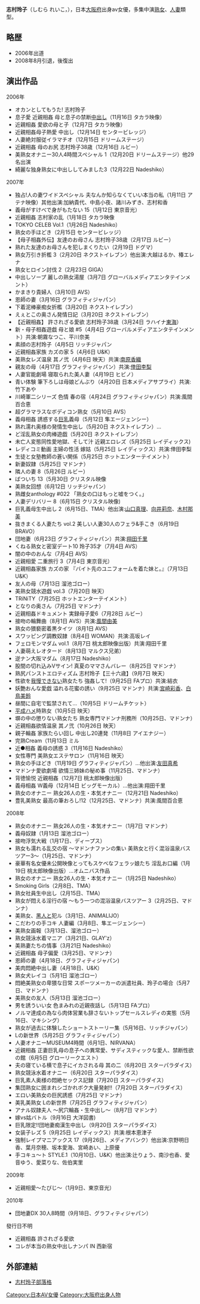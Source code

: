 {{AV女優|
|モデル名= 志村玲子
|ふりがな= しむら れいこ
|画像ファイル=
|画像コメント= 250px
|別名= 
|愛称=
|生年=1971
|生月=3
|生日=24
|出身地={{JPN}}[[大阪府|大阪府]]
|血液型=
|時点=
|身長=163
|体重=
|バスト=98
|ウエスト=67
|ヒップ=98
|カップ=G
|股下=
|靴=
|身体備考=
|ジャンル=AV
|AV出演期間=2006年 -
|{{Citation needed|time=2011-05-23T23:33:25+00:00}}
|活動備考= 
|他の活動=
|その他=
}}
'''志村玲子'''（しむら れいこ，{{bd|1971年|3月24日|||}}），日本[[大阪府|大阪府]]出身av女優，多集中演[[熟女|熟女]]、[[人妻|人妻]]類型。

==略歴==
*2006年出道
*2008年8月引退，後復出

==演出作品==
2006年
*オカンとしてもうた! 志村玲子
*息子愛 近親相姦 母と息子の禁断[[中出|中出]]し（11月16日 タカラ映像）
*近親相姦 愛欲の母と子（12月7日 タカラ映像）
*近親相姦母子熱愛 中出し（12月14日 センタービレッジ）
*人妻絶対服従イラマチオ（12月15日 ドリームステージ）
*近親相姦 母のお尻 志村玲子38歳（12月16日 ルビー）
*美熟女オナニー30人4時間スペシャル 1（12月20日 ドリームステージ）他29名出演
*綺麗な独身熟女に中出ししてみました3（12月22日 Nadeshiko）

2007年
*独占!人の妻ワイドスペシャル 夫なんか知らなくていい本当の私（1月11日 アテナ映像）其他出演:加納貴代、中島小夜、諸川みずき、志村和香
*義母がすけべで身がもたない 15（1月12日 東京音光）
*近親相姦 志村家の乱（1月18日 タカラ映像
*TOKYO CELEB Vol.1（1月26日 Nadeshiko）
*熟女の手ほどき（2月15日 センタービレッジ）
*【母子相姦外伝】友達のお母さん 志村玲子38歳（2月17日 ルビー）
*熟れた友達のお母さんを犯しまくりたい（2月19日 ドグマ）
*熟女万引き折檻 3（2月20日 ネクストイレブン）他出演:大越はるか、椿エレナ
*熟女ヒロイン討伐 2（2月23日 GIGA）
*中出しソープ 麗しの熟女湯屋（3月7日 グローバルメディアエンタテインメント）
*かまきり貴婦人（3月10日 AVS）
*恩師の妻（3月16日 グラフィティジャパン）
*下着泥棒豪痴女折檻（3月20日 ネクストイレブン）
*えぇとこの奥さん発情日記（3月20日 ネクストイレブン）
*【近親相姦】 許されざる愛欲 志村玲子38歳（3月24日 ラハイナ[[東海|東海]]）
*新・母子相姦遊戯 母と娘 #5（4月4日 グローバルメディアエンタテインメント）共演:朝霧なつこ、平川奈美
*素顔の志村玲子（4月5日 リッチジャパン
*近親相姦家族 カズの家 5（4月6日 U&K）
*美熟女レズ温泉 其ノ弐（4月6日 映天）共演:[[南原香織|南原香織]]
*親友の母（4月17日 グラフィティジャパン）共演:[[倖田李梨|倖田李梨]]
*人妻官能劇場 寝取られた美人妻（4月19日 ヒビノ）
*青い体験 筆下ろしは母娘どんぶり（4月20日 日本メディアサプライ）共演:竹下あや
*川崎軍二シリーズ 色情 春の宿（4月24日 グラフィティジャパン）共演:風間百合恵
*超グラマラスなボディコン熟女（5月10日 AVS）
*義母相姦 誘惑する[[巨乳|巨乳]]義母（5月12日 隼エージェンシー）
*熟れ濡れ奥様の発情生中出し（5月20日 ネクストイレブン）…
*ど淫乱熟女の肉棒遊戯（5月20日 ネクストイレブン）
*未亡人変態同性愛地獄、そして汁 近親エロレズ（5月25日 レイディックス)
*レディコミ動画 主婦の性活 嫁姑（5月25日 レイディックス）共演:倖田李梨
*生徒と女塾教師の蒼い関係（5月25日 ホットエンターテイメント）
*新妻奴隷（5月25日 マドンナ）
*隣人の妻 8（5月26日 ルビー）
*ばついち 13（5月30日 クリスタル映像
*美熟女回想（6月12日 リッチジャパン）
*熟雌女anthology #022 「熟女の口はもっと嘘をつく。」
*人妻デリバリー 8（6月15日 クリスタル映像)
*巨乳義母生中出し 2（6月15日、TMA）他出演:[[山口真理|山口真理]]、[[向井莉奈|向井莉奈]]、[[木村那美|木村那美]]
*抜きまくる人妻たち vol.2 美しい人妻30人のフェラ&手こき（6月19日 BRAVO）
*団地妻（6月23日 グラフィティジャパン）共演:[[翔田千里|翔田千里]]
*くねる熟女と密室デート10 玲子35才（7月4日 AVS）
*闇の中のおんな（7月4日 AVS）
*近親相愛 二重旅行 3（7月4日 東京音光）
*近親相姦家族 カズの家 『バイト先のユニフォームを着た妹と。』（7月13日 U&K）
*友人の母（7月13日 溜池ゴロー）
*美熟女競水遊戯 vol.3（7月20日 映天）
*TRiNiTY（7月25日 ホットエンターテイメント）
*となりの奥さん（7月25日 マドンナ）
*近親相姦ドキュメント 実録母子愛6（7月28日 ルビー）
*接吻の輪舞曲（8月1日 AVS）共演:[[風間由美|風間由美]]
*熟女の猥褻密着黒タイツ（8月1日 AVS）
*スワッピング調教奴隷（8月4日 WOMAN）共演:高坂レイ
*フェロモンマダム vol.1（8月7日 桃太郎映像出版）共演:翔田千里
*人妻萌えレオタード（8月13日 マルクス兄弟）
*逆ナン大阪マダム（8月17日 Nadeshiko）
*股間の切れ込みVサイン! 真夏のママさんバレー（8月25日 マドンナ）
*熟尻パンストエロティズム 志村玲子【三十六歳】（9月7日 映天）
*性欲を[[我慢|我慢]]できない熟女たち 強姦して!（9月25日 FAプロ）共演:結衣
*妖艶おんな愛戯 溢れる花蜜の誘い（9月25日 マドンナ）共演:[[宮崎彩香|宮崎彩香]]、[[白鳥美鈴|白鳥美鈴]]
*昼間に自宅で監禁されて…（10月5日 ドリームチケット）
*[[平成|平成]]ハメ時熟女（10月5日 映天）
*塀の中の懲りない熟女たち 熟女専門マドンナ刑務所（10月25日、マドンナ）
*近親相姦欲情温泉 其ノ弐（10月26日 映天）
*親子輪姦 家族たらい回し 中出し20連発（11月8日 アイエナジー）
*完熟Cream（11月13日 ミル
*近●相姦 義母の誘惑 3（11月16日 Nadeshiko）
*女性専門 美熟女エステサロン（11月16日 映天）
*熟女の手ほどき（11月19日 グラフィティジャパン）…他出演:[[友田真希|友田真希]]
*マドンナ愛欲劇場 欲情三姉妹の秘め事（11月25日、マドンナ）
*背徳愉悦 近親相姦（12月7日 桃太郎映像出版）
*義母相姦 W義母（12月14日 ビッグモーカル）…他出演:翔田千里
*熟女のオナニー 熟女26人の生・本気オナニー（12月21日 Nadeshiko）
*豊乳美熟女 最高の筆おろし!12（12月25日、マドンナ）共演:風間百合恵

2008年
*熟女のオナニー 熟女26人の生・本気オナニー（1月7日 マドンナ）
*義母奴隷（1月13日 溜池ゴロー）
*接吻浮気大戦（1月17日、ディープス）
*熟女も濡れる乱交の宿 ～マドンナファンの集い 美熟女と行く混浴温泉バスツアー3～（1月25日、マドンナ）
*豪華有名女優未公開映像とってもスケベなフェラッ娘たち 淫乱お口編（1月19日 桃太郎映像出版）…オムニバス作品 
*熟女のオナニー 熟女26人の生・本気オナニー（1月25日 Nadeshiko）
*Smoking Girls（2月8日、TMA）
*熟女社員生中出し（2月15日、TMA）
*熟女が悶える淫行の宿 ～もう一つの混浴温泉バスツアー 3（2月25日、マドンナ）
*美熟女、[[黑人|黑人]]と犯ル（3月1日、ANIMALIJO）
*こだわりの手コキ 人妻編（3月8日、隼エージェンシー）
*美熟女画報（3月13日、溜池ゴロー）
*熟女競泳水着マニア（3月21日、GLAY'z）
*美熟妻たちの情事（3月21日 Nadeshiko）
*近親相姦 母子偏愛（3月25日、マドンナ）
*恩師の妻（4月18日、グラフィティジャパン)
*美肉悶絶中出し妻（4月18日、U&K）
*熟女犬レイコ（5月1日 溜池ゴロー）
*悶絶美熟女の卑猥な日常 スポーツメーカーの派遣社員、玲子の場合（5月7日、マドンナ）
*美熟女の友人（5月13日 溜池ゴロー）
*男を誘ういい女 色まみれの近親夜話し（5月13日 FAプロ）
*ノルマ達成の為なら肉体営業も辞さないトップセールスレディの実態（5月16日、マキシング）
*熟女が過去に体験したショートストーリー集（5月16日、リッチジャパン）
*Lの新世界（5月25日 グラフィティジャパン）
*人妻オナニーMUSEUM4時間（6月1日、NIRVANA）
*近親相姦 正妻巨乳母の息子への異常愛、サディスティックな愛人、禁断性欲の館（6月5日 グローリークエスト）
*夫の寝ている横で息子にイカされる母 其の二（6月20日 スターパラダイス）
*熟女競泳水着オナニー（6月20日 スターパラダイス）
*巨乳素人奥様の悶絶セックス記録（7月20日 スターパラダイス）
*集団熟女に囲まれシゴかれボク大量発射!!（7月20日 スターパラダイス）
*エロい美熟女の巨尻誘惑（7月25日 マドンナ）
*美乳美熟女 Lの新世界（7月25日 グラフィティジャパン）
*アナル奴隷夫人 ～尻穴輪姦・生中出し～（8月7日 マドンナ）
*嫁vs姑バトル（9月16日 大洋図書)
*巨乳限定!!団地妻痴漢生中出し（9月20日 スターパラダイス）
*女装子レズ 5（9月25日 レイディックス）共演:根本恵津子
*強制レイプマニアックス 17（9月26日、メディアバンク）他出演:京野明日香、葉月奈穂、坂本愛海、宮崎あい、上原優
*手コキュ～ト STYLE.1（10月10日、U&K）他出演:辻りょう、南沙也香、愛音ゆう、愛菜りな、佐伯実里

2009年
*近親相愛～たびじ～（1月9日、東京音光）

2010年
*団地妻DX 30人8時間（9月18日、グラフィティジャパン）

發行日不明
*近親相姦 許されざる愛欲
*コレが本当の熟女中出しナンパ IN 西新宿

==外部連結==
* [https://web.archive.org/web/20121019090843/http://blog.livedoor.jp/shimurareiko2012/ 志村玲子部落格]

{{DEFAULTSORT:Simura Reiko}}
[[Category:日本AV女優|Category:日本AV女優]]
[[Category:大阪府出身人物|Category:大阪府出身人物]]